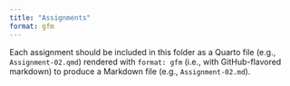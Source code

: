 ```yaml
---
title: "Assignments"
format: gfm
---
```


Each assignment should be included in this folder as a Quarto file (e.g., `Assignment-02.qmd`) rendered with `format: gfm` (i.e., with GitHub-flavored markdown) to produce a Markdown file (e.g., `Assignment-02.md`).
